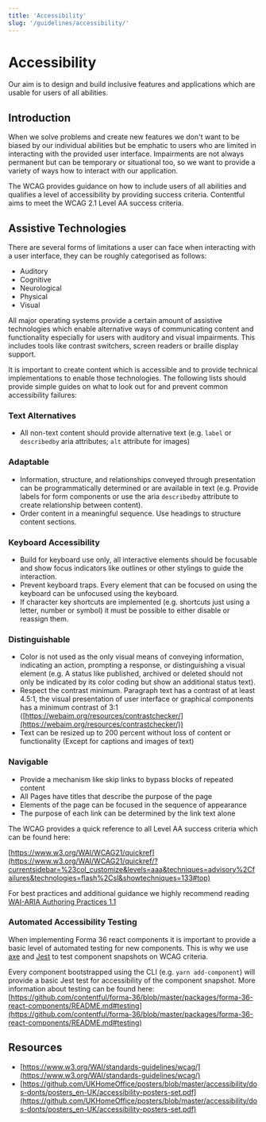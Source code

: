 ```yaml
---
title: 'Accessibility'
slug: '/guidelines/accessibility/'
---
```


# Accessibility

Our aim is to design and build inclusive features and applications which are usable for users of all abilities.

## Introduction

When we solve problems and create new features we don't want to be biased by our individual abilities but be emphatic to users who are limited in interacting with the provided user interface. Impairments are not always permanent but can be temporary or situational too, so we want to provide a variety of ways how to interact with our application.

The WCAG provides guidance on how to include users of all abilities and qualifies a level of accessibility by providing success criteria. Contentful aims to meet the WCAG 2.1 Level AA success criteria.

## Assistive Technologies

There are several forms of limitations a user can face when interacting with a user interface, they can be roughly categorised as follows:

- Auditory
- Cognitive
- Neurological
- Physical
- Visual

All major operating systems provide a certain amount of assistive technologies which enable alternative ways of communicating content and functionality especially for users with auditory and visual impairments. This includes tools like contrast switchers, screen readers or braille display support.

It is important to create content which is accessible and to provide technical implementations to enable those technologies. The following lists should provide simple guides on what to look out for and prevent common accessibility failures:

### Text Alternatives

- All non-text content should provide alternative text (e.g. `label` or `describedby` aria attributes; `alt` attribute for images)

### Adaptable

- Information, structure, and relationships conveyed through presentation can be programmatically determined or are available in text (e.g. Provide labels for form components or use the aria `describedby` attribute to create relationship between content).
- Order content in a meaningful sequence. Use headings to structure content sections.

### Keyboard Accessibility

- Build for keyboard use only, all interactive elements should be focusable and show focus indicators like outlines or other stylings to guide the interaction.
- Prevent keyboard traps. Every element that can be focused on using the keyboard can be unfocused using the keyboard.
- If character key shortcuts are implemented (e.g. shortcuts just using a letter, number or symbol) it must be possible to either disable or reassign them.

### Distinguishable

- Color is not used as the only visual means of conveying information, indicating an action, prompting a response, or distinguishing a visual element (e.g. A status like published, archived or deleted should not only be indicated by its color coding but show an additional status text).
- Respect the contrast minimum. Paragraph text has a contrast of at least 4.5:1, the visual presentation of user interface or graphical components has a minimum contrast of 3:1 ([https://webaim.org/resources/contrastchecker/](https://webaim.org/resources/contrastchecker/))
- Text can be resized up to 200 percent without loss of content or functionality (Except for captions and images of text)

### Navigable

- Provide a mechanism like skip links to bypass blocks of repeated content
- All Pages have titles that describe the purpose of the page
- Elements of the page can be focused in the sequence of appearance
- The purpose of each link can be determined by the link text alone

The WCAG provides a quick reference to all Level AA success criteria which can be found here:

[https://www.w3.org/WAI/WCAG21/quickref](https://www.w3.org/WAI/WCAG21/quickref/?currentsidebar=%23col_customize&levels=aaa&techniques=advisory%2Cfailures&technologies=flash%2Csl&showtechniques=133#top)

For best practices and additional guidance we highly recommend reading [WAI-ARIA Authoring Practices 1.1](https://www.w3.org/TR/wai-aria-practices-1.1/)

### Automated Accessibility Testing

When implementing Forma 36 react components it is important to provide a basic level of automated testing for new components. This is why we use [axe](https://www.deque.com/axe/) and [Jest](https://jestjs.io/) to test component snapshots on WCAG criteria.

Every component bootstrapped using the CLI (e.g. `yarn add-component`) will provide a basic Jest test for accessibility of the component snapshot. More information about testing can be found here: [https://github.com/contentful/forma-36/blob/master/packages/forma-36-react-components/README.md#testing](https://github.com/contentful/forma-36/blob/master/packages/forma-36-react-components/README.md#testing)

## Resources

- [https://www.w3.org/WAI/standards-guidelines/wcag/](https://www.w3.org/WAI/standards-guidelines/wcag/)
- [https://github.com/UKHomeOffice/posters/blob/master/accessibility/dos-donts/posters_en-UK/accessibility-posters-set.pdf](https://github.com/UKHomeOffice/posters/blob/master/accessibility/dos-donts/posters_en-UK/accessibility-posters-set.pdf)
